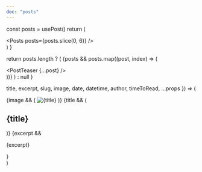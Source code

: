 ```yaml
---
doc: "posts"
---
```



<!-- preview start -->

  const posts = usePost()
  return (
    <Div p="10">
      <Posts posts={posts.slice(0, 6)} />
    </Div>
  )
}

<!-- preview end -->

  return posts.length ? (
    <Grid col="1|1|2|3" gap="6|8|10">
      {posts &&
        posts.map((post, index) => (
          <Div key={index} mb="8">
            <PostTeaser {...post} />
          </Div>
        ))}
    </Grid>
  ) : null
}

  title,
  excerpt,
  slug,
  image,
  date,
  datetime,
  author,
  timeToRead,
  ...props
}) => (
  <Article {...props}>
    {image && (
      <Link href={slug} d="block">
        <Image src={image} title={title} alt={title} />
      </Link>
    )}
    {title && (
      <Link href={slug}>
        <H2 my="4" fontSize="2xl" hoverColor="primary">
          {title}
        </H2>
      </Link>
    )}
    {excerpt && <P mt="1">{excerpt}</P>}
    <PostMeta
      author={author}
      timeToRead={timeToRead}
      date={date}
      datetime={datetime}
      fontSize="md"
    />
  </Article>
)

